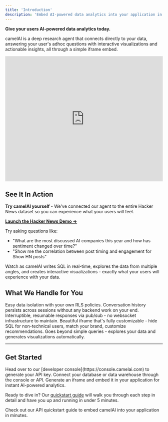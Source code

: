 ```yaml
---
title: 'Introduction'
description: 'Embed AI-powered data analytics into your application in minutes.'
---
```


**Give your users AI-powered data analytics today.**

camelAI is a deep research agent that connects directly to your data, answering your user's adhoc questions with interactive visualizations and actionable insights, all through a simple iframe embed.

<iframe
  width="100%"
  height="400"
  src="https://www.youtube.com/embed/euoxi_jDPog?autoplay=1&loop=1&playlist=euoxi_jDPog&mute=1"
  title="camelAI Demo"
  frameBorder="0"
  allow="accelerometer; autoplay; clipboard-write; encrypted-media; gyroscope; picture-in-picture"
  allowFullScreen
></iframe>

## See It In Action

**Try camelAI yourself** - We've connected our agent to the entire Hacker News dataset so you can experience what your users will feel.

[**Launch the Hacker News Demo →**](https://camelai.com/hackernews/)

Try asking questions like:
- "What are the most discussed AI companies this year and how has sentiment changed over time?"
- "Show me the correlation between post timing and engagement for Show HN posts"

Watch as camelAI writes SQL in real-time, explores the data from multiple angles, and creates interactive visualizations - exactly what your users will experience with your data.

## What We Handle for You

<CardGroup cols={2}>
  <Card title="Multi-Tenant Row-Level Security" icon="shield-check" color="#10b981">
    Easy data isolation with your own RLS policies.
  </Card>
  
  <Card title="Thread Management" icon="comment-dots" color="#3b82f6">
    Conversation history persists across sessions without any backend work on your end.
  </Card>
  
  <Card title="Real-Time Streaming" icon="bolt" color="#f59e0b">
    Interruptible, resumable responses via pub/sub - no websocket infrastructure to maintain.
  </Card>
  
  <Card title="Production-Ready UI" icon="palette" color="#8b5cf6">
    Beautiful iframe that's fully customizable - hide SQL for non-technical users, match your brand, customize recommendations.
  </Card>
  
  <Card title="Deep Research Agent" icon="brain" color="#ef4444">
    Goes beyond simple queries - explores your data and generates visualizations automatically.
  </Card>
</CardGroup>

---

## Get Started

<Steps>
  <Step title="Generate API Key">
    Head over to our [developer console](https://console.camelai.com) to generate your API key.
  </Step>
  <Step title="Connect Your Data">
    Connect your database or data warehouse through the console or API.
  </Step>
  <Step title="Embed the Component">
    Generate an iframe and embed it in your application for instant AI-powered analytics.
  </Step>
</Steps>

Ready to dive in? Our [quickstart guide](/dev_api/camel-api-quickstart) will walk you through each step in detail and have you up and running in under 5 minutes.

<Card title="Ready to get started?" icon="rocket" href="/dev_api/camel-api-quickstart">
  Check out our API quickstart guide to embed camelAI into your application in minutes.
</Card>